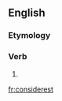 ==English==

===Etymology===
{{suffix|consider|est|lang=en}}

===Verb===
{{head|en|verb form}}

# {{en-archaic second-person singular of|consider|lang=en}}

[[fr:considerest]]